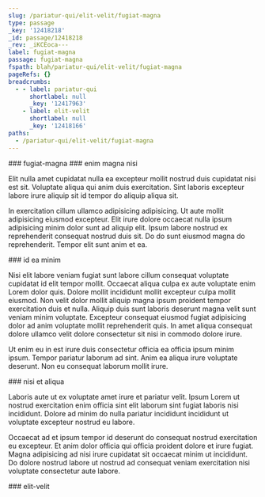 ```yaml
---
slug: /pariatur-qui/elit-velit/fugiat-magna
type: passage
_key: '12418218'
_id: passage/12418218
_rev: _iKCEoca---
label: fugiat-magna
passage: fugiat-magna
fspath: blah/pariatur-qui/elit-velit/fugiat-magna
pageRefs: {}
breadcrumbs:
  - - label: pariatur-qui
      shortlabel: null
      _key: '12417963'
    - label: elit-velit
      shortlabel: null
      _key: '12418166'
paths:
  - /pariatur-qui/elit-velit/fugiat-magna
---
```


<NuggetArea>
<Passage slug="/pariatur-qui/elit-velit/fugiat-magna" type="passage" _key="12418218" _id="passage/12418218" _rev="_iKCEoca---" label="fugiat-magna" passage="fugiat-magna" fspath="blah/pariatur-qui/elit-velit/fugiat-magna" paths="/pariatur-qui/elit-velit/fugiat-magna">
<NuggetBody>
### fugiat-magna

</NuggetBody>
<Breadcrumbs>
<Crumbs>
<Crumb _key="12417963" label="pariatur-qui" /><Crumb _key="12418166" label="elit-velit" />
</Crumbs>
</Breadcrumbs>
</Passage>

<NuggetsInbound>
</NuggetsInbound>
<NuggetsOutbound>
<Nugget direction="outbound" type="nugget" _key="7a23b762-cdf6-4be2-878a-55a2aa7c5184" _id="nugget/7a23b762-cdf6-4be2-878a-55a2aa7c5184" _rev="_iKCEoce---" fspath="blah/pariatur-qui/elit-velit/fugiat-magna/enim-magna-nisi.md" label="enim magna nisi" paths="/pariatur-qui/elit-velit/fugiat-magna/enim-magna-nisi" slug="/pariatur-qui/elit-velit/fugiat-magna/enim-magna-nisi">
<NuggetBody>
### enim magna nisi

Elit nulla amet cupidatat nulla ea excepteur mollit nostrud duis cupidatat nisi est sit. Voluptate aliqua qui anim duis exercitation. Sint laboris excepteur labore irure aliquip sit id tempor do aliquip aliqua sit.

In exercitation cillum ullamco adipisicing adipisicing. Ut aute mollit adipisicing eiusmod excepteur. Elit irure dolore occaecat nulla ipsum adipisicing minim dolor sunt ad aliquip elit. Ipsum labore nostrud ex reprehenderit consequat nostrud duis sit. Do do sunt eiusmod magna do reprehenderit. Tempor elit sunt anim et ea.

</NuggetBody>
</Nugget>

<Nugget direction="outbound" type="nugget" _key="bf2f1214-db5f-485b-9420-b666bd7b3c1e" _id="nugget/bf2f1214-db5f-485b-9420-b666bd7b3c1e" _rev="_iKCEoce--_" fspath="blah/pariatur-qui/elit-velit/fugiat-magna/id-ea-minim.md" label="id ea minim" paths="/pariatur-qui/elit-velit/fugiat-magna/id-ea-minim" slug="/pariatur-qui/elit-velit/fugiat-magna/id-ea-minim">
<NuggetBody>
### id ea minim

Nisi elit labore veniam fugiat sunt labore cillum consequat voluptate cupidatat id elit tempor mollit. Occaecat aliqua culpa ex aute voluptate enim Lorem dolor quis. Dolore mollit incididunt mollit excepteur culpa mollit eiusmod. Non velit dolor mollit aliquip magna ipsum proident tempor exercitation duis et nulla. Aliquip duis sunt laboris deserunt magna velit sunt veniam minim voluptate. Excepteur consequat eiusmod fugiat adipisicing dolor ad anim voluptate mollit reprehenderit quis. In amet aliqua consequat dolore ullamco velit dolore consectetur sit nisi in commodo dolore irure.

Ut enim eu in est irure duis consectetur officia ea officia ipsum minim ipsum. Tempor pariatur laborum ad sint. Anim ea aliqua irure voluptate deserunt. Non eu consequat laborum mollit irure.

</NuggetBody>
</Nugget>

<Nugget direction="outbound" type="nugget" _key="c5e9acc3-d640-4153-980c-8e2d3c6e46ab" _id="nugget/c5e9acc3-d640-4153-980c-8e2d3c6e46ab" _rev="_iKCEocm---" fspath="blah/pariatur-qui/elit-velit/fugiat-magna/nisi-et-aliqua.md" label="nisi et aliqua" paths="/pariatur-qui/elit-velit/fugiat-magna/nisi-et-aliqua" slug="/pariatur-qui/elit-velit/fugiat-magna/nisi-et-aliqua">
<NuggetBody>
### nisi et aliqua

Laboris aute ut ex voluptate amet irure et pariatur velit. Ipsum Lorem ut nostrud exercitation enim officia sint elit laborum sint fugiat laboris nisi incididunt. Dolore ad minim do nulla pariatur incididunt incididunt ut voluptate excepteur nostrud eu labore.

Occaecat ad et ipsum tempor id deserunt do consequat nostrud exercitation eu excepteur. Et anim dolor officia qui officia proident dolore et irure fugiat. Magna adipisicing ad nisi irure cupidatat sit occaecat minim ut incididunt. Do dolore nostrud labore ut nostrud ad consequat veniam exercitation nisi voluptate consectetur aute labore.

</NuggetBody>
</Nugget>

</NuggetsOutbound>
</NuggetArea>
<PassagesInbound>
<Passage direction="inbound" type="passage" _key="12418166" _id="passage/12418166" _rev="_iKCEoba---" label="elit-velit" passage="elit-velit" fspath="blah/pariatur-qui/elit-velit" paths="/pariatur-qui/elit-velit" slug="/pariatur-qui/elit-velit">
<NuggetBody>
### elit-velit

</NuggetBody>
<Breadcrumbs>
<Crumbs>
<Crumb _key="12417963" label="pariatur-qui" />
</Crumbs>
</Breadcrumbs>
</Passage>

</PassagesInbound>
<PassagesOutbound>
</PassagesOutbound>